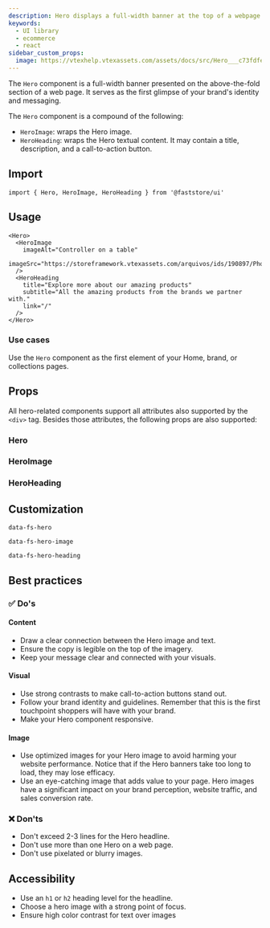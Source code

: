 ```yaml
---
description: Hero displays a full-width banner at the top of a webpage.
keywords:
  - UI library
  - ecommerce
  - react
sidebar_custom_props:
  image: https://vtexhelp.vtexassets.com/assets/docs/src/Hero___c73fdfe80ce87c2ccc4701c07e9d5398.png
---
```



The `Hero` component is a full-width banner presented on the above-the-fold section of a web page. It serves as the first glimpse of your brand's identity and messaging.

The `Hero` component is a compound of the following:

- `HeroImage`: wraps the Hero image.
- `HeroHeading`: wraps the Hero textual content. It may contain a title, description, and a call-to-action button.

## Import

```tsx
import { Hero, HeroImage, HeroHeading } from '@faststore/ui'
```

## Usage

```tsx live
<Hero>
  <HeroImage
    imageAlt="Controller on a table"
    imageSrc="https://storeframework.vtexassets.com/arquivos/ids/190897/Photo.jpg"
  />
  <HeroHeading
    title="Explore more about our amazing products"
    subtitle="All the amazing products from the brands we partner with."
    link="/"
  />
</Hero>
```

### Use cases

Use the `Hero` component as the first element of your Home, brand, or collections pages.

## Props

All hero-related components support all attributes also supported by the `<div>` tag. Besides those attributes, the following props are also supported:

### Hero

<PropsSection name="Hero" />

### HeroImage

<PropsSection name="HeroImage" />

### HeroHeading

<PropsSection name="HeroHeading" />

## Customization

`data-fs-hero`

`data-fs-hero-image`

`data-fs-hero-heading`

## Best practices

### ✅ Do's

#### Content

- Draw a clear connection between the Hero image and text.
- Ensure the copy is legible on the top of the imagery.
- Keep your message clear and connected with your visuals.

#### Visual

- Use strong contrasts to make call-to-action buttons stand out.
- Follow your brand identity and guidelines. Remember that this is the first touchpoint shoppers will have with your brand.
- Make your Hero component responsive.

#### Image

- Use optimized images for your Hero image to avoid harming your website performance. Notice that if the Hero banners take too long to load, they may lose efficacy.
- Use an eye-catching image that adds value to your page. Hero images have a significant impact on your brand perception, website traffic, and sales conversion rate.

### ❌ Don'ts

- Don't exceed 2-3 lines for the Hero headline.
- Don't use more than one Hero on a web page.
- Don't use pixelated or blurry images.

## Accessibility

- Use an `h1` or `h2` heading level for the headline.
- Choose a hero image with a strong point of focus.
- Ensure high color contrast for text over images
